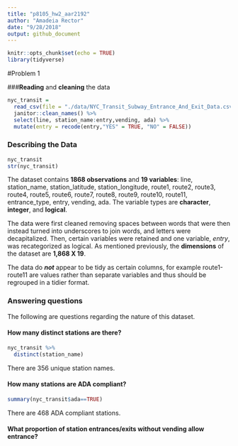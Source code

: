 ```yaml
---
title: "p8105_hw2_aar2192"
author: "Amadeia Rector"
date: "9/28/2018"
output: github_document
---
```


```r
knitr::opts_chunk$set(echo = TRUE)
library(tidyverse)
```
#Problem 1

###**Reading** and **cleaning** the data

```r
nyc_transit =
  read_csv(file = "./data/NYC_Transit_Subway_Entrance_And_Exit_Data.csv") %>% 
  janitor::clean_names() %>% 
  select(line, station_name:entry,vending, ada) %>% 
  mutate(entry = recode(entry,"YES" = TRUE, "NO" = FALSE))
```

### Describing the Data
```r
nyc_transit
str(nyc_transit)
```
The dataset contains **1868 observations** and **19 variables**: line, station_name, station_latitude, station_longitude, route1, route2, route3, route4, route5, route6, route7, route8, route9, route10, route11, entrance_type, entry, vending, ada. The variable types are **character**, **integer**, and **logical**.

The data were first cleaned removing spaces between words that were then instead turned into underscores to join words, and letters were decapitalized. Then, certain variables were retained and one variable, _entry_, was recategorized as logical. As mentioned previously, the **dimensions** of the dataset are **1,868 X 19**.

The data do **_not_** appear to be tidy as certain columns, for example route1-route11 are values rather than separate variables and thus should be regrouped in a tidier format.

### Answering questions

The following are questions regarding the nature of this dataset.

#### How many distinct stations are there?
```r
nyc_transit %>% 
  distinct(station_name)
```

There are 356 unique station names.

#### How many stations are ADA compliant?
```r
summary(nyc_transit$ada==TRUE)
```
There are 468 ADA compliant stations.

#### What proportion of station entrances/exits without vending allow entrance?



